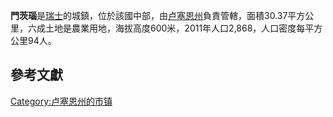{{Infobox Swiss town
| subject_name = 門茨瑙
| municipality_name = 門茨瑙
| municipality_type = municipality
| imagepath_coa = Coat of arms of Menznau.svg
| pixel_coa=
| map = 
| languages = German
| canton = 卢塞恩州
| iso-code-region = CH-LU
| district = Willisau
| coordinates = {{Coord|47|05|N|8|02|E|region:CH|display=it}}
| postal_code = 6122-6125
| municipality_code = 1136
| area	= 30.37
| elevation = 600
| elevation_description = 
| population = {{Swiss populations NC|CH-LU|1136}}
| populationof = {{Swiss populations date|CH-LU}}
| population_footnotes = {{Swiss populations data CH-LU||QUELLE}}
| website = www.menznau.ch
|neighboring_municipalities=[[布蒂斯霍爾茨|布蒂斯霍爾茨]]、[[大旺根|大旺根]]、[[赫吉斯維爾|赫吉斯維爾]]、[[羅莫斯|羅莫斯]]、[[魯斯維爾|魯斯維爾]]、[[維利紹|維利紹]]、[[沃胡森|沃胡森]]
|twintowns = 
}}
'''門茨瑙'''是[[瑞士|瑞士]]的城鎮，位於該國中部，由[[卢塞恩州|卢塞恩州]]負責管轄，面積30.37平方公里，六成土地是農業用地，海拔高度600米，2011年人口2,868，人口密度每平方公里94人。

==參考文獻==
{{Reflist}}

{{Switzerland-geo-stub}}
[[Category:卢塞恩州的市镇|Category:卢塞恩州的市镇]]